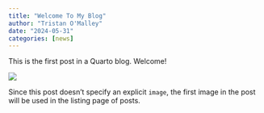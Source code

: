 ```yaml
---
title: "Welcome To My Blog"
author: "Tristan O'Malley"
date: "2024-05-31"
categories: [news]
---
```


This is the first post in a Quarto blog. Welcome!

![](thumbnail.jpg)

Since this post doesn't specify an explicit `image`, the first image in the post will be used in the listing page of posts.

